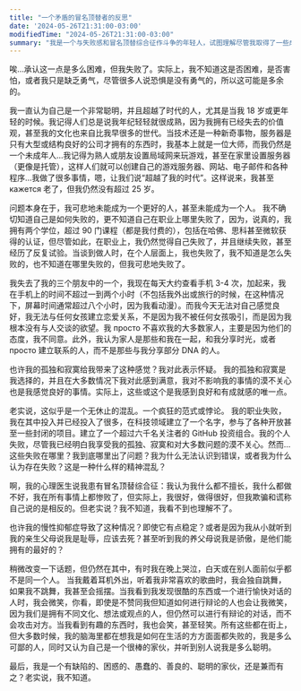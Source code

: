 ```yaml
---
title: "一个矛盾的冒名顶替者的反思"
date: '2024-05-26T21:31:00-03:00'
modifiedTime: "2024-05-26T21:31:00-03:00"
summary: "我是一个与失败感和冒名顶替综合征作斗争的年轻人，试图理解尽管我取得了一些成就，但我到底哪里出了问题。"
---
```


唉...承认这一点是多么困难，但我失败了。实际上，我不知道这是否困难，是否害怕，或者我只是缺乏勇气，尽管很多人说恐惧是没有勇气的，所以这可能是多余的。

我一直认为自己是一个非常聪明，并且超越了时代的人，尤其是当我 18 岁或更年轻的时候。我记得人们总是说我年纪轻轻就很成熟，因为我拥有已经失去的价值观，甚至我的文化也来自比我早很多的世代。当技术还是一种新奇事物，服务器是只有大型或结构良好的公司才拥有的东西时，我基本上就是一位大师，而我仍然是一个未成年人...我记得为熟人或朋友设置局域网来玩游戏，甚至在家里设置服务器（更像是托管），这样人们就可以创建自己的游戏服务器、网站、电子邮件和各种程序...我做了很多事情，嗯，让我们说“超越了我的时代”。这样说来，我甚至 кажется 老了，但我仍然没有超过 25 岁。

问题本身在于，我可悲地未能成为一个更好的人，甚至未能成为一个人。
我不确切知道自己是如何失败的，更不知道自己在职业上哪里失败了，因为，说真的，我拥有两个学位，超过 90 门课程（都是我付费的），包括在哈佛、思科甚至微软获得的认证，但尽管如此，在职业上，我仍然觉得自己失败了，并且继续失败，甚至经历了反复试验。当谈到做人时，在个人层面上，我也失败了，我不知道是怎么失败的，也不知道在哪里失败的，但我可悲地失败了。

我失去了我的三个朋友中的一个，我现在每天大约查看手机 3-4 次，加起来，我在手机上的时间不超过一到两个小时（不包括我外出或旅行的时候，在这种情况下，屏幕时间通常超过八个小时，因为我看动漫）。而我今天无法对自己感觉良好，我无法与任何女孩建立恋爱关系，不是因为我不被任何女孩吸引，而是因为我根本没有与人交谈的欲望。我 просто 不喜欢我的大多数家人，主要是因为他们的态度，我不同意。此外，我认为家人是那些和我在一起，和我分享时光，或者 просто 建立联系的人，而不是那些与我分享部分 DNA 的人。

也许我的孤独和寂寞给我带来了这种感觉？我对此表示怀疑。
我的孤独和寂寞是我选择的，并且在大多数情况下我对此感到满意，我对不影响我的事情的漠不关心也是我感觉良好的事情。实际上，这些或这个是我感到良好和有成就感的唯一点。

老实说，这似乎是一个无休止的混乱。一个疯狂的范式或悖论。
我的职业失败，我在其中投入并已经投入了很多，在科技领域建立了一个名字，参与了各种开放甚至一些封闭的项目。建立了一个超过六千名关注者的 GitHub 投资组合。我的个人失败，尽管我已经明白我享受我的孤独、寂寞和对大多数问题的漠不关心。然而...这些失败在哪里？我到底哪里出了问题？我为什么无法认识到错误，或者我为什么认为存在失败？这是一种什么样的精神混乱？

啊，我的心理医生说我患有冒名顶替综合征：我认为我什么都不擅长，我什么都做不好，我在所有事情上都惨败了，但实际上，我很好，做得很好，但我欺骗和谎称自己说的是相反的。但老实说？我不知道，我看不到也理解不了。

也许我的慢性抑郁症导致了这种情况？即使它有点稳定？或者是因为我从小就听到我的亲生父母说我是耻辱，应该去死？甚至听到我的养父母说我是骄傲，是他们能拥有的最好的？

稍微改变一下话题，但仍然在其中，有时我在晚上哭泣，白天或在别人面前似乎都不是同一个人。
当我戴着耳机外出，听着我非常喜欢的歌曲时，我会独自跳舞，如果我不跳舞，我甚至会摇摆。当我看到我发现很酷的东西或一个进行愉快对话的人时，我会微笑，你看，即使是不赞同我但知道如何进行辩论的人也会让我微笑，因为我们是拥有不同文化、想法或观点的人，但仍然可以进行有辩论的对话，而不会攻击对方。当我看到有趣的东西时，我也会笑，甚至轻笑。所有这些都在街上，但大多数时候，我的脑海里都在想我是如何在生活的方方面面都失败的，我是多么可鄙的人，同时又认为自己是一个很棒的家伙，并听到别人说我是多么聪明。

最后，我是一个有缺陷的、困惑的、愚蠢的、善良的、聪明的家伙，还是兼而有之？老实说，我不知道。
